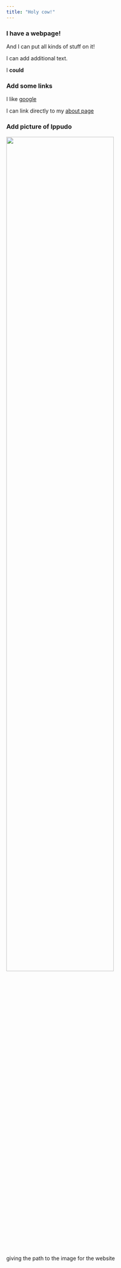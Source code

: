 ```yaml
---
title: "Holy cow!"
---
```


### I have a webpage!

And I can put all kinds of stuff on it!

I can add additional text.

I **could**

### Add some links

I like [google](http://www.google.com)

I can link directly to my [about page](about.html)

### Add picture of Ippudo

<img src="image/DSC00679.jpg" style="width:75%">

giving the path to the image for the website
